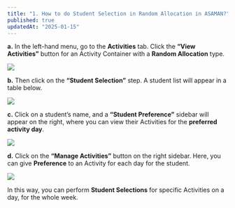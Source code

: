```yaml
---
title: "1. How to do Student Selection in Random Allocation in ASAMAN?"
published: true
updatedAt: "2025-01-15"
---
```


**a.** In the left-hand menu, go to the **Activities** tab. Click the **“View Activities”** button for an Activity Container with a **Random Allocation** type.

![](/hhelp/4-1-1.jpg)

**b.** Then click on the **“Student Selection”** step. A student list will appear in a table below.

![](/help/4-1-2.jpg)

**c.** Click on a student’s name, and a **“Student Preference”** sidebar will appear on the right, where you can view their Activities for the **preferred activity day**.

![](/help/4-1-3.jpg)

**d.** Click on the **“Manage Activities”** button on the right sidebar. Here, you can give **Preference** to an Activity for each day for the student.

![](/help/4-1-4.jpg)

In this way, you can perform **Student Selections** for specific Activities on a day, for the whole week.

